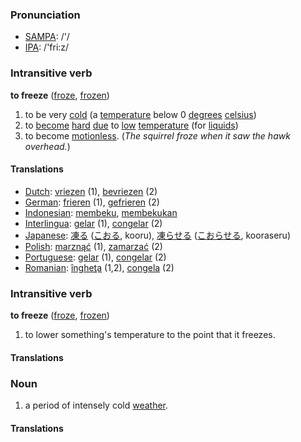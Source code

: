 === Pronunciation ===
*[[w:SAMPA|SAMPA]]: /'/
*[[w:IPA|IPA]]: /'fri:z/

=== Intransitive verb ===

'''to freeze''' ([[froze]], [[frozen]])

# to be very [[cold]] (a [[temperature]] below 0 [[degree]]s [[celsius]])
# to [[become]] [[hard]] [[due]] to [[low]] [[temperature]] (for [[liquid]]s)
# to become [[motionless]].  (''The squirrel froze when it saw the hawk overhead.'')

==== Translations ====
*[[Dutch]]: [[vriezen]] (1), [[bevriezen]] (2)
*[[German]]: [[frieren]] (1), [[gefrieren]] (2)
*[[Indonesian]]: [[beku|membeku]], [[beku|membekukan]]
*[[Interlingua]]: [[gelar]] (1), [[congelar]] (2)
*[[Japanese]]: [[凍る]] ([[こおる]], kooru), [[凍らせる]] ([[こおらせる]], kooraseru)
*[[Polish]]: [[marznąć]] (1), [[zamarzać]] (2)  
*[[Portuguese]]: [[gelar]] (1), [[congelar]] (2)
*[[Romanian]]: [[îngheţa]] (1,2), [[congela]] (2)

=== Intransitive verb ===

'''to freeze''' ([[froze]], [[frozen]])

# to lower something's temperature to the point that it freezes.

==== Translations ====
<!-- There are no translations yet -->

===Noun===

# a period of intensely cold [[weather]].

==== Translations ====
<!-- There are no translations yet -->